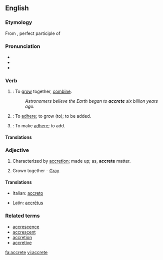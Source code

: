 {{was wotd|2007|October|16}}
==English==

===Etymology===
From {{L.}} {{term|accretus|accrētus}}, perfect participle of {{term|accresco#Latin|accrēscō|increase}}

===Pronunciation===
*{{IPA|/əˈkriːt/}}
*{{audio|en-us-accrete.ogg|Audio (US)}}
*{{rhymes|iːt}}

===Verb===
{{en-verb|accret|ing}}

# {{intransitive}}: To [[grow]] together, [[combine]].
#: ''Astronomers believe the Earth began to '''accrete''' six billion years ago.''
# {{intransitive}}: To [[adhere]]; to grow (to); to be added.
# {{transitive}}: To make [[adhere]]; to add.

====Translations====
{{trans-top|to grow together}}
{{trans-mid}}
{{trans-bottom}}

===Adjective===
{{en-adj|-}}

# Characterized by [[accretion]]; made up; as, '''accrete''' matter.
# {{botany}} Grown together - [[Gray]]

====Translations====
{{trans-top|characterized by accretion}}
*Italian: [[accreto]]
{{trans-mid}}
*Latin: [[accretus|accrētus]]
{{trans-bottom}}

===Related terms===
*[[accrescence]]
*[[accrescent]]
*[[accretion]]
*[[accretive]]

[[fa:accrete]]
[[vi:accrete]]